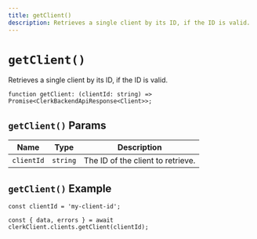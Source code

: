 ```yaml
---
title: getClient()
description: Retrieves a single client by its ID, if the ID is valid.
---
```


# `getClient()`

Retrieves a single client by its ID, if the ID is valid.

```tsx
function getClient: (clientId: string) => Promise<ClerkBackendApiResponse<Client>>;
```

## `getClient()` Params

| Name | Type | Description |
| --- | --- | --- |
| `clientId` | `string` | The ID of the client to retrieve. |

## `getClient()` Example

```tsx
const clientId = 'my-client-id';

const { data, errors } = await clerkClient.clients.getClient(clientId);
```

